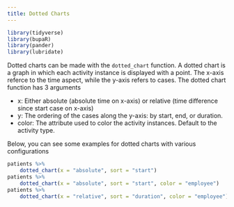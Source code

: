 ```yaml
---
title: Dotted Charts
---
```



```r
library(tidyverse)
library(bupaR)
library(pander)
library(lubridate)
```

Dotted charts can be made with the `dotted_chart` function. A dotted chart is a graph in which each activity instance is displayed with a point. The x-axis referce to the time aspect, while the y-axis refers to cases. The dotted chart function has 3 arguments

* x: Either absolute (absolute time on x-axis) or relative (time difference since start case on x-axis)
* y: The ordering of the cases along the y-axis: by start, end, or duration.
* color: The attribute used to color the activity instances. Default to the activity type.

Below, you can see some examples for dotted charts with various configurations

```r
patients %>%
	dotted_chart(x = "absolute", sort = "start")
patients %>%
	dotted_chart(x = "absolute", sort = "start", color = "employee")
patients %>%
	dotted_chart(x = "relative", sort = "duration", color = "employee")
```


